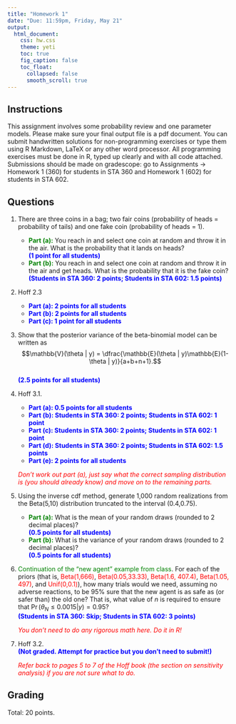 ```yaml
---
title: "Homework 1"
date: "Due: 11:59pm, Friday, May 21"
output: 
  html_document: 
    css: hw.css
    theme: yeti
    toc: true
    fig_caption: false
    toc_float:
      collapsed: false
      smooth_scroll: true
---
```


## Instructions

This assignment involves some probability review and one parameter models. Please make sure your final output file is a pdf document. You can submit handwritten solutions for non-programming exercises or type them using R Markdown, LaTeX or any other word processor. All programming exercises must be done in R, typed up clearly and with all code attached. Submissions should be made on gradescope: go to Assignments $\rightarrow$ Homework 1 (360) for students in STA 360 and Homework 1 (602) for students in STA 602.

## Questions

1. There are three coins in a bag; two fair coins (probability of heads = probability of tails) and one fake coin (probability of heads = 1). 
    + <font color="green">**Part (a):**</font> You reach in and select one coin at random and throw it in the air. What is the probability that it lands on heads?  
    <font color="blue">**(1 point for all students)**</font>
    + <font color="green">**Part (b):**</font> You reach in and select one coin at random and throw it in the air and get heads. What is the probability that it is the fake coin?  
    <font color="blue">**(Students in STA 360: 2 points; Students in STA 602: 1.5 points)**</font>
    
2. Hoff 2.3
    + <font color="blue">**Part (a): 2 points for all students**</font>
    + <font color="blue">**Part (b): 2 points for all students**</font>
    + <font color="blue">**Part (c): 1 point for all students**</font>

3. Show that the posterior variance of the beta-binomial model can be written as
$$\mathbb{V}(\theta | y) = \dfrac{\mathbb{E}(\theta | y)\mathbb{E}(1-\theta | y)}{a+b+n+1}.$$  
<font color="blue">**(2.5 points for all students)**</font>

    
4. Hoff 3.1. 
    + <font color="blue">**Part (a): 0.5 points for all students**</font>
    + <font color="blue">**Part (b): Students in STA 360: 2 points; Students in STA 602: 1 point**</font>
    + <font color="blue">**Part (c): Students in STA 360: 2 points; Students in STA 602: 1 point**</font>
    + <font color="blue">**Part (d): Students in STA 360: 2 points; Students in STA 602: 1.5 points**</font>
    + <font color="blue">**Part (e): 2 points for all students**</font>

    <font color="red">*Don't work out part (a), just say what the correct sampling distribution is (you should already know) and move on to the remaining parts.*</font>

5. Using the inverse cdf method, generate 1,000 random realizations from the Beta(5,10) distribution truncated to the interval (0.4,0.75).
    + <font color="green">**Part (a):**</font>  What is the mean of your random draws (rounded to 2 decimal places)?  
    <font color="blue">**(0.5 points for all students)**</font>
    + <font color="green">**Part (b):**</font>  What is the variance of your random draws (rounded to 2 decimal places)?  
    <font color="blue">**(0.5 points for all students)**</font>

6. <font color="green">Continuation of the "new agent" example from class</font>. For each of the priors (that is, <font color="red">Beta(1,666)</font>, <font color="red">Beta(0.05,33.33)</font>, <font color="red">Beta(1.6, 407.4)</font>, <font color="red">Beta(1.05, 497)</font>, and <font color="red">Unif(0,0.1)</font>), how many trials would we need, assuming no adverse reactions, to be 95% sure that the new agent is as safe as (or safer than) the old one? That is, what value of $n$ is required to ensure that $\Pr(\theta_N \leq 0.0015| y) = 0.95$?  
<font color="blue">**(Students in STA 360: Skip; Students in STA 602: 3 points)**</font>

    <font color="red">*You don't need to do any rigorous math here. Do it in R!*</font>


7. Hoff 3.2.  
<font color="blue">**(Not graded. Attempt for practice but you don't need to submit!)**</font>

    <font color="red">*Refer back to pages 5 to 7 of the Hoff book (the section on sensitivity analysis) if you are not sure what to do.*</font>


## Grading

Total: 20 points.
  